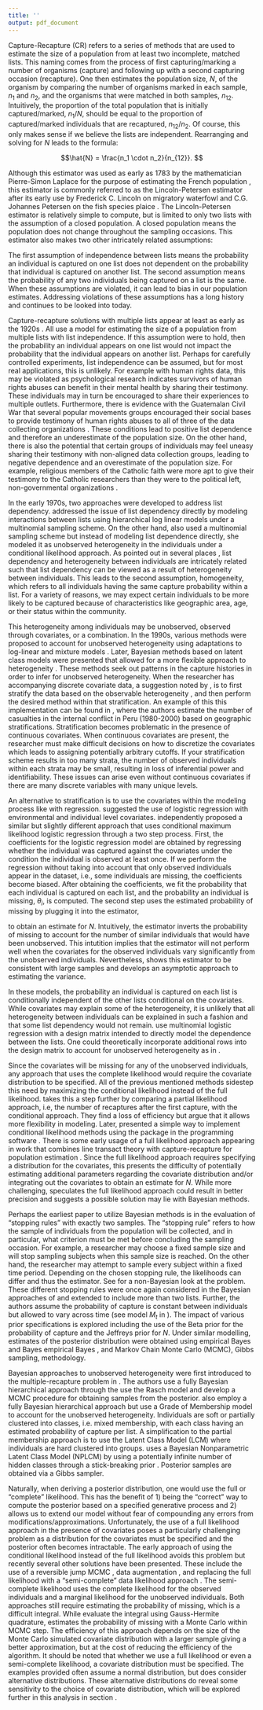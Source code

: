 ```yaml
---
title: ''
output: pdf_document
---
```


\section{Literature Review}
\label{Sec:litreview}

Capture-Recapture (CR) refers to a series of methods that are used to estimate the size of a population from at least two incomplete, matched lists.  This naming comes from the process of first capturing/marking a number of organisms (capture) and following up with a second capturing occasion (recapture). One then estimates the population size, $N$, of the organism by comparing the number of organisms marked in each sample, $n_1$ and $n_2$, and the organisms that were matched in both samples, $n_{12}$.  Intuitively, the proportion of the total population that is initially captured/marked, $n_1/N$, should be equal to the proportion of captured/marked individuals that are recaptured, $n_{12}/n_2$. Of course, this only makes sense if we believe the lists are independent. Rearranging and solving for $N$ leads to the formula:

$$\hat{N} = \frac{n_1 \cdot n_2}{n_{12}}.  $$

Although this estimator was used as early as 1783 by the mathematician Pierre-Simon Laplace for the purpose of estimating the French population \citep{schaefer_estimation_1951}, this estimator is commonly referred to as the Lincoln-Petersen estimator after its early use by Frederick C. Lincoln on migratory waterfowl \citep{lincoln_calculating_1930} and C.G. Johannes Petersen on the fish species plaice \citep{petersen_yearly_1895}.  The Lincoln-Petersen estimator is relatively simple to compute, but is limited to only two lists with the assumption of a closed population.  A closed population means the population does not change throughout the sampling occasions.  This estimator also makes two other intricately related assumptions:  

\begin{list}{}{}

\item[1)] independence between lists,

\item[2)] homogeneity in capture probabilities between individuals.

\end{list}

The first assumption of independence between lists means the probability an individual is captured on one list does not dependent on the probability that individual is captured on another list.  The second assumption means the probability of any two individuals being captured on a list is the same. When these assumptions are violated, it can lead to bias in our population estimates. Addressing violations of these assumptions has a long history and continues to be looked into today.

<!-- %%%%%%%%%%%%%%%%%%%%%%%%%%%%%%%%%%%%%%%%%%%%%%%%%%%%%%%%%%%% -->
<!-- %%%%%%%%%%%%%%%%%%%%%%%%%%%%%%%%%%%%%%%%%%%%%%%%%%%%%%%%%%%% -->
<!-- %%%%%%% Section on Early Aproaches %%%%%%%%%%%%%%%%%%%%%%%%% -->
<!-- %%%%%%%%%%%%%%%%%%%%%%%%%%%%%%%%%%%%%%%%%%%%%%%%%%%%%%%%%%%% -->
<!-- %%%%%%%%%%%%%%%%%%%%%%%%%%%%%%%%%%%%%%%%%%%%%%%%%%%%%%%%%%%% -->

\subsection{Early Approaches to List Dependency and Homogeneity}
\label{sec:earlyapproachlitreview}

Capture-recapture solutions with multiple lists appear at least as early as the 1920s \citep{geiger_zahl_1924,schnabel_estimation_1938,darroch_multiple-recapture_1958}.  All use a model for estimating the size of a population from multiple lists with list independence.  If this assumption were to hold, then the probability an individual appears on one list would not impact the probability that the individual appears on another list. Perhaps for carefully controlled experiments, list independence can be assumed, but for most real applications, this is unlikely. For example with human rights data, this may be violated as psychological research indicates survivors of human rights abuses can benefit in their mental health by sharing their testimony.  These individuals may in turn be encouraged to share their experiences to multiple outlets. Furthermore, there is evidence with the Guatemalan Civil War that several popular movements groups encouraged their social bases to provide testimony of human rights abuses to all of three of the data collecting organizations \citep{ball_making_2000}. These conditions lead to positive list dependence and therefore an underestimate of the population size. On the other hand, there is also the potential that certain groups of individuals may feel uneasy sharing their testimony with non-aligned data collection groups, leading to negative dependence and an overestimate of the population size.  For example, religious members of the Catholic faith were more apt to give their testimony to the Catholic researchers than they were to the political left, non-governmental organizations \citep{manrique-vallier_capture-recapture_2020}. 

In the early 1970s, two approaches were developed to address list dependency. \cite{fienberg_multiple_1972} addressed the issue of list dependency directly by modeling interactions between lists using hierarchical log linear models under a multinomial sampling scheme.  On the other hand, \cite{sanathanan_models_1972} also used a multinomial sampling scheme but instead of modeling list dependence directly, she modeled it as unobserved heterogeneity in the individuals under a conditional likelihood approach. As pointed out in several places \citep{darroch_three-sample_1993,fienberg_classical_1999,manrique-vallier_capture-recapture_2020}, list dependency and heterogeneity between individuals are intricately related such that list dependency can be viewed as a result of heterogeneity between individuals. This leads to the second assumption, homogeneity, which refers to all individuals having the same capture probability within a list. For a variety of reasons, we may expect certain individuals to be more likely to be captured because of characteristics like geographic area, age, or their status within the community. 

This heterogeneity among individuals may be unobserved, observed through covariates, or a combination. In the 1990s, various methods were proposed to account for unobserved heterogeneity using adaptations to log-linear and mixture models \citep{darroch_three-sample_1993,agresti_simple_1994,pledger_unified_2000}. Later, Bayesian methods based on latent class models were presented that allowed for a more flexible approach to heterogeneity \citep{fienberg_classical_1999,manrique-vallier_population_2008,manriquevallier_bayesian_2016}. These methods seek out patterns in the capture histories in order to infer for unobserved heterogeneity.  When the researcher has accompanying discrete covariate data, a suggestion noted by \cite{darroch_three-sample_1993}, is to first stratify the data based on the observable heterogeneity \citep{sekar_method_1949}, and then perform the desired method within that stratification. An example of this this implementation can be found in \cite{manrique-vallier_estimating_2019}, where the authors estimate the number of casualties in the internal conflict in Peru (1980-2000) based on geographic stratifications. Stratification becomes problematic in the presence of continuous covariates.  When continuous covariates are present, the researcher must make difficult decisions on how to discretize the covariates which leads to assigning potentially arbitrary cutoffs.  If your stratification scheme results in too many strata, the number of observed individuals within each strata may be small, resulting in loss of inferential power and identifiability.  These issues can arise even without continuous covariates if there are many discrete variables with many unique levels.  


<!-- %%%%%%%%%%%%%%%%%%%%%%%%%%%%%%%%%%%%%%%%%%%%%%%%%%%%%%%%%%%% -->
<!-- %%%%%%%%%%%%%%%%%%%%%%%%%%%%%%%%%%%%%%%%%%%%%%%%%%%%%%%%%%%% -->
<!-- %%%%%%%%%%%%%%% CR with covariates %%%%%%%%%%%%%%%%%%%%%%%%% -->
<!-- %%%%%%%%%%%%%%%%%%%%%%%%%%%%%%%%%%%%%%%%%%%%%%%%%%%%%%%%%%%% -->
<!-- %%%%%%%%%%%%%%%%%%%%%%%%%%%%%%%%%%%%%%%%%%%%%%%%%%%%%%%%%%%% -->


\subsection{Capture-Recapture with Covariates}

An alternative to stratification is to use the covariates within the modeling process like with regression. \cite{pollock_use_1984} suggested the use of logistic regression with environmental and individual level covariates.  \cite{huggins_statistical_1989,alho_logistic_1990} independently proposed a similar but slightly different approach that uses conditional maximum likelihood logistic regression through a two step process. First, the coefficients for the logistic regression model are obtained by regressing whether the individual was captured against the covariates under the condition the individual is observed at least once. If we perform the regression without taking into account that only observed individuals appear in the dataset, i.e., some individuals are missing, the coefficients become biased.  After obtaining the coefficients, we fit the probability that each individual is captured on each list, and the probability an individual is missing, $\theta_i$, is computed. The second step uses the estimated probability of missing by plugging it into the \cite{horvitz_generalization_1952} estimator, 

\begin{equation*}
\hat{N} = \sum_i^n \frac{1}{\theta_i},
\end{equation*}

to obtain an estimate for $N$. Intuitively, the estimator inverts the probability of missing to account for the number of similar individuals that would have been unobserved. This intutition implies that the estimator will not perform well when the covariates for the observed individuals vary significantly from the unobserved individuals.  Nevertheless, \cite{alho_logistic_1990} shows this estimator to be consistent with large samples and develops an asymptotic approach to estimating the variance. 

In these models, the probability an individual is captured on each list is conditionally independent of the other lists conditional on the covariates. While covariates may explain some of the heterogeneity, it is unlikely that all heterogeneity between individuals can be explained in such a fashion and that some list dependency would not remain. \cite{zwane_population_2005} use multinomial logistic regression with a design matrix intended to directly model the dependence between the lists.  One could theoretically incorporate additional rows into the design matrix to account for unobserved heterogeneity as in \cite{darroch_three-sample_1993}.

Since the covariates will be missing for any of the unobserved individuals, any approach that uses the complete likelihood would require the covariate distribution to be specified.  All of the previous mentioned methods sidestep this need by maximizing the conditional likelihood instead of the full likelihood. \cite{stoklosa_heterogeneous_2011} takes this a step further by comparing a partial likelihood approach, i.e, the number of recaptures after the first capture, with the conditional approach. They find a loss of efficiency but argue that it allows more flexibility in modeling. Later, \cite{yee_vgam_2015} presented a simple way to implement conditional likelihood methods using the \texttt{VGAM} package in the programming software \texttt{R}. There is some early usage of a full likelihood approach appearing in work that combines line transact theory with capture-recapture for population estimation \citep{alpizar-jara_combination_1996,borchers_mark-recapture_1998}. Since the full likelihood approach requires specifying a distribution for the covariates, this presents the difficulty of potentially estimating additional parameters regarding the covariate distribution and/or integrating out the covariates to obtain an estimate for $N$.  While more challenging, \cite{pollock_use_2002} speculates the full likelihood approach could result in better precision and suggests a possible solution may lie with Bayesian methods.

<!-- %%%%%%%%%%%%%%%%%%%%%%%%%%%%%%%%%%%%%%%%%%%%%%%%%%%%%%%%%%%% -->
<!-- %%%%%%%%%%%%%%%%%%%%%%%%%%%%%%%%%%%%%%%%%%%%%%%%%%%%%%%%%%%% -->
<!-- %%%%%%%%%%%%%%%%%%%%%% Bayesian CR %%%%%%%%%%%%%%%%%%%%%%%%% -->
<!-- %%%%%%%%%%%%%%%%%%%%%%%%%%%%%%%%%%%%%%%%%%%%%%%%%%%%%%%%%%%% -->
<!-- %%%%%%%%%%%%%%%%%%%%%%%%%%%%%%%%%%%%%%%%%%%%%%%%%%%%%%%%%%%% -->

\subsection{Bayesian Methods for Capture-Recapture}

Perhaps the earliest paper to utilize Bayesian methods is \cite{roberts_informative_1967} in the evaluation of "stopping rules" with exactly two samples. The "stopping rule" refers to how the sample of individuals from the population will be collected, and in particular, what criterion must be met before concluding the sampling occasion. For example, a researcher may choose a fixed sample size and will stop sampling subjects when this sample size is reached. On the other hand, the researcher may attempt to sample every subject within a fixed time period.  Depending on the chosen stopping rule, the likelihoods can differ and thus the estimator. See \cite{chapman_estimation_1954,darroch_multiple-recapture_1958} for a non-Bayesian look at the problem.  These different stopping rules were once again considered in the Bayesian approaches of \cite{castledine_bayesian_1981} and extended to include more than two lists. Further, the authors assume the probability of capture is constant between individuals but allowed to vary across time (see model $M_t$ in \cite{otis_statistical_1978}). The impact of various prior specifications is explored including the use of the Beta prior for the probability of capture and the Jeffreys prior \citep{jeffreys_theory_1967} for $N$.  Under similar modelling, estimates of the posterior distribution were obtained using empirical Bayes and Bayes empirical Bayes  \citep{smith_bayesian_1991}, and Markov Chain Monte Carlo (MCMC), Gibbs sampling, \citep{george_capture-recapture_1992} methodology.



Bayesian approaches to unobserved heterogeneity were first introduced to the multiple-recapture problem in \cite{fienberg_classical_1999}.  The authors use a fully Bayesian hierarchical approach through the use the Rasch model and develop a MCMC procedure for obtaining samples from the posterior. \cite{manrique-vallier_population_2008} also employ a fully Bayesian hierarchical approach but use a Grade of Membership model \citep{woodbury_mathematical_1978} to account for the unobserved heterogeneity.  Individuals are soft or partially clustered into classes, i.e. mixed membership, with each class having an estimated probability of capture per list. A simplification to the partial membership approach is to use the Latent Class Model (LCM) where individuals are hard clustered into groups. \citep{manriquevallier_bayesian_2016} uses a Bayesian Nonparametric Latent Class Model (NPLCM) by using a potentially infinite  number of hidden classes through a stick-breaking prior \citep{dunson_kernel_2008}. Posterior samples are obtained via a Gibbs sampler.

Naturally, when deriving a posterior distribution, one would use the full or "complete" likelihood. This has the benefit of 1) being the "correct" way to compute the posterior based on a specified generative process and 2) allows us to extend our model without fear of compounding any errors from modifications/approximations. Unfortunately, the use of a full likelihood approach in the presence of covariates poses a particularly challenging problem as a distribution for the covariates must be specified and the posterior often becomes intractable. The early approach of using the conditional likelihood instead of the full likelihood avoids this problem but recently several other solutions have been presented.  These include the use of a reversible jump MCMC \citep{king_bayesian_2008}, data augmentation \citep{royle_analysis_2007,royle_analysis_2009}, and replacing the full likelihood with a "semi-complete" data likelihood approach \citep{king_capturerecapture_2016}. The semi-complete likelihood uses the complete likelihood for the observed individuals and a marginal likelihood for the unobserved individuals. Both approaches still require estimating the probability of missing, which is a difficult integral.  While \citep{king_capturerecapture_2016} evaluate the integral using Gauss-Hermite quadrature, \cite{bonner_mcmcmc_2014} estimates the probability of missing with a Monte Carlo within MCMC step. The efficiency of this approach depends on the size of the Monte Carlo simulated covariate distribution with a larger sample giving a better approximation, but at the cost of reducing the efficiency of the algorithm.  It should be noted that whether we use a full likelihood or even a semi-complete likelihood, a covariate distribution must be specified. The examples provided often assume a normal distribution, but \cite{royle_analysis_2009} does consider alternative distributions. These alternative distributions do reveal some sensitivity to the choice of covariate distribution, which will be explored further in this analysis in section \ref{Sec:simulations}.


